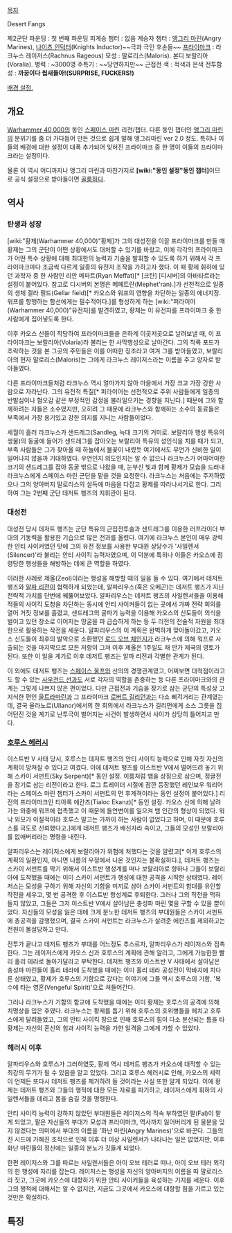 [[목차]]

Desert Fangs

제2군단
파운딩 : 첫 번째 파운딩
피계승 챕터 : 없음
계승자 챕터 : [[앵그리 마린]](Angry Marines), [[나이츠 인덕터]](Knights Inductor)~~극과 극인 후손들~~
[[프라이마크]] : 라크누스 레이저스(Rachnus Rageous)
모성 : 말로리스(Maloris). 본디 보랄리아(Voralia).
병력 : ~3000명
주특기 : ~~당연하지만~~ 근접전
색 : 적색과 은색
전투함성 : '''까꿍이다 씹새들아!(SURPRISE, FUCKERS!)'''

[http://1d4chan.org/wiki/Desert_Fangs 배경 설정.]

== 개요 ==
[[Warhammer 40,000]]의 동인 [[스페이스 마린]] 리전/챕터. 다른 동인 챕터인 [[앵그리 마린]]의 분위기를 좀 더 가다듬어 만든 것으로 쉽게 말해 앵그리마린 ver 2.0 정도. 특히나 이들의 배경에 대한 설정이 대폭 추가되어 잊혀진 프라이마크 중 한 명이 이들의 프라이마크라는 설정이다.

물론 이 역시 어디까지나 앵그리 마린과 마찬가지로 '''[wiki:"동인 설정"동인 챕터]'''이므로 공식 설정으로 받아들이면 [[골룸]]하다.

== 역사 ==
=== 탄생과 성장 ===
[wiki:"황제(Warhammer 40,000)"황제]가 그의 대성전을 이끌 프라이마크를 만들 때 황제는 그의 군단이 어떤 상황에서도 대처할 수 있기를 바랐고, 이에 각각의 프라이마크가 어떤 특수 상황에 대해 최대한의 능력과 기술을 발휘할 수 있도록 하기 위해서 각 프라이마크마다 조금씩 다르게 일종의 유전자 조작을 가하고자 했다. 이 때 황제 휘하에 있던 과학자 중 한 사람인 리안 메파트(Ryan Meffat)[* [크탄] [디시버]의 아바타르라는 설정이 붙어있다. 참고로 디시버의 본명은 메페트란(Mephet'ran).]가 선천적으로 일종의 생체 겔라 필드(Gellar field)[* 카오스와 워프의 영향을 차단하는 일종의 에너지장. 워프를 항행하는 함선에게는 필수적이다.]를 형성하게 하는 [wiki:"퍼라이어(Warhammer 40,000)"유전자]를 발견하였고, 황제는 이 유전자를 프라이마크 중 한 사람에게 집어넣도록 한다.

이후 카오스 신들이 작당하여 프라이마크들을 은하계 이곳저곳으로 날려보낼 때, 이 프라이마크는 보랄리아(Volaria)라 불리는 한 사막행성으로 날아간다. 그의 착륙 포드가 추락하는 것을 본 그곳의 주민들은 이를 어떠한 징조라고 여겨 그를 받아들였고, 보랄리아의 현자 말로리스(Maloris)는 그에게 라크누스 레이저스라는 이름을 주고 양자로 받아들였다.

다른 프라이마크들처럼 라크누스 역시 얼마가지 않아 마을에서 가장 크고 가장 강한 사람으로 자라난다. 그의 유전적 특질[* 퍼라이어는 선천적으로 주위 사람들에게 일종의 반발심이나 혐오감 같은 부정적인 감정을 불러일으키는 경향을 지닌다.] 때문에 그와 함께하려는 자들은 소수였지만, 오히려 그 때문에 라크누스와 함께하는 소수의 동료들은 부족에서 가장 용기있고 강한 의지를 지니는 사람들이었다.

세월이 흘러 라크누스가 샌드레그(Sandleg, 늑대 크기의 거미로. 보랄리아 행성 특유의 생물)의 동굴에 들어가 샌드레그를 잡아오는 보랄리아 특유의 성인식을 치를 때가 되고, 부족 사람들은 그가 찾아올 때 하늘에서 불꽃이 내렸듯 여기에서도 무언가 신비한 일이 일어나지 않을까 기대하였다. 우연인지 의도인지는 알 수 없으나 라크누스가 어마어마한 크기의 샌드레그를 잡아 동굴 밖으로 나왔을 때, 눈부신 빛과 함께 황제가 모습을 드러내 라크누스에게 스페이스 마린 군단을 맡을 것을 요청한다. 라크누스는 처음에는 주저하였으나 그의 양아버지 말로리스의 설득에 마음을 다잡고 황제를 따라나서기로 한다. 그리하여 그는 2번째 군단 데저트 팽즈의 지휘관이 된다.

=== 대성전 ===
대성전 당시 데저트 팽즈는 군단 특유의 근접전투술과 샌드레그를 이용한 러프라이더 부대의 기동력을 활용한 기습으로 많은 전과를 올렸다. 여기에 라크누스 본인이 매우 강력한 안티 사이커였던 탓에 그의 유전 정보를 사용한 부대원 상당수가 '사일렌서(Silencer)'라 불리는 안티 사이킥 능력자였으며, 이 덕분에 특히나 이들은 카오스에 점령당한 행성들을 해방하는 데에 큰 역할을 하였다.

이러한 사례로 제올(Zeol)이라는 행성을 해방할 때의 일을 들 수 있다. 여기에서 데저트 팽즈와 [[알파 리전]]이 협력하게 되었는데, 알파리우스(혹은 오메곤)는 데저트 팽즈가 지닌 전략적 가치를 단번에 꿰뚫어보았다. 알파리우스는 데저트 팽즈의 사일렌서들을 이용해 적들의 사이킥 도청을 차단하는 동시에 안티 사이커들이 없는 곳에서 가짜 전략 회의를 열어 거짓 정보를 흘렸고, 샌드레그의 굴파기 능력을 이용해 카오스의 신도들이 의식을 벌이고 있던 장소로 이어지는 땅굴을 파 급습하게 하는 등 두 리전의 전술적 자원을 최대한으로 활용하는 작전을 세운다. 알파리우스의 이 계획은 완벽하게 맞아돌아갔고, 카오스 신도들이 최후의 발악으로 소환했던 [[로드 오브 체인지]]가 라크누스에 의해 워프로 사출되는 것을 마지막으로 모든 저항이 그쳐 이후 제올은 1주일도 채 안가 제국의 영토가 된다. 또한 이 일을 계기로 이후 데저트 팽즈는 알파 리전과 각별한 관계가 된다.

이 외에도 데저트 팽즈는 [[스페이스 울프]]와 선의의 경쟁관계였고, 어찌보면 대척점이라고도 할 수 있는 [[사우전드 선]]과도 서로 각자의 역할을 존중하는 등 다른 프라이마크와의 관계는 그렇게 나쁘지 않은 편이었다. 다만 근접전과 기습을 장기로 삼는 군단의 특성상 고지식한 편인 [[울트라마린]]과 그 프라이마크 [[로버트 길리먼]]과는 다소 삐걱거리는 관계였는데, 결국 울라노르(Ullanor)에서의 한 회의에서 라크누스가 길리먼에게 소스 그릇을 집어던진 것을 계기로 난투극이 벌어지는 사건이 발생하면서 사이가 상당히 틀어지고 만다.

=== [[호루스 헤러시]] ===
이스트반 Ⅴ 사태 당시, 호루스는 데저트 팽즈의 안티 사이킥 능력으로 인해 자칫 자신의 계획이 망쳐질 수 있다고 여겼다. 이에 데저트 팽즈를 이스트반 Ⅴ에서 떨어뜨려 놓기 위해 스카이 서펀트(Sky Serpent)[* 동인 설정. 이름처럼 뱀을 상징으로 삼으며, 정글전을 장기로 삼는 리전이라고 한다. 로그 트레이더 시절에 잠깐 등장했던 레인보우 워리어라는 스페이스 마린 챕터가 스카이 서펀트의 먼 후계격이라는 동인 설정이 붙어있다.] 리전의 프라이마크인 티아록 에칸즈(Tialoc Ekanz)[* 동인 설정. 카오스 신에 의해 날려가는 와중에 워프에 접촉했고 이 때문에 돌연변이를 일으켜 뱀 인간의 형상이 되었다. 워낙 외모가 이질적이라 호루스 말고는 가까이 하는 사람이 없었다고 하며, 이 때문에 호루스를 극도로 신뢰했다고.]에게 데저트 팽즈가 배신자라 속이고, 그들의 모성인 보랄리아를 없애버리라는 명령을 내린다.

알파리우스는 레이저스에게 보랄리아가 위험에 처했다는 것을 알렸고[* 이게 호루스의 계획의 일환인지, 아니면 나름의 우정에서 나온 것인지는 불확실하다.], 데저트 팽즈는 스카이 서펀트를 막기 위해서 이스트반 행성계를 떠나 보랄리아로 향하나 그들이 보랄리아에 도착했을 때에는 이미 스카이 서펀트가 행성에 대한 공격을 시작한 상태였다. 레이저스는 모성을 구하기 위해 자신의 기함을 미끼로 삼아 스카이 서펀트의 함대를 유인할 작전을 세우고, 몇 번 공격한 후 이스트반 항성계로 후퇴한다. 그러나 그의 작전을 먹혀들지 않았고, 그들은 그저 이스트반 Ⅴ에서 살아남은 충성파 마린 몇을 구할 수 있을 뿐이었다. 자신들의 모성을 잃은 데에 크게 분노한 데저트 팽즈의 부대원들은 스카이 서펀트에 총공격을 감행했으며, 결국 스카이 서펀트는 라크누스가 살려준 에칸즈를 제외하고는 전원이 몰살당하고 만다.

전투가 끝나고 데저트 팽즈가 부대를 어느정도 추스르자, 알파리우스가 레이저스와 접촉한다. 그는 레이저스에게 카오스 신과 호루스의 계획에 관해 알리고, 그에게 가능한한 빨리 홀리 테라로 돌아가달라고 부탁한다. 데저트 팽즈와 이스트반 Ⅴ 사태에서 살아남은 충성파 마린들이 홀리 테라에 도착했을 때에는 이미 홀리 테라 공성전이 막바지에 치다른 상태였고, 황제가 호루스의 기함으로 갔다는 이야기에 그들 역시 호루스의 기함, '복수에 타는 영혼(Vengeful Spirit)'으로 쳐들어간다.

그러나 라크누스가 기함의 함교에 도착했을 때에는 이미 황제는 호루스의 공격에 의해 치명상을 입은 후였다. 라크누스는 황제를 돕기 위해 호루스의 호위병들을 헤치고 호루스에게 달려들었고, 그의 안티 사이킥 장으로 인해 호루스의 힘이 다소 분산되는 틈을 타 황제는 자신의 혼신의 힘과 사이킥 능력을 가한 일격을 그에게 가할 수 있었다.

=== 헤러시 이후 ===
알파리우스와 호루스가 그러하였듯, 황제 역시 데저트 팽즈가 카오스에 대적할 수 있는 최강의 무기가 될 수 있음을 알고 있었다. 그리고 호루스 헤러시로 인해, 카오스의 세력이 언제든 또다시 데저트 팽즈를 제거하려 들 것이라는 사실 또한 알게 되었다. 이에 황제는 데저트 팽즈와 그들의 행적에 대한 모든 자료를 파기하고, 레이저스에게 휘하의 사일렌서들을 데리고 몸을 숨길 것을 명령한다.

안티 사이킥 능력이 강하지 않았던 부대원들은 레이저스의 직속 부하였던 팔(Fal)이 맡게 되었고, 팔은 자신들의 부대가 모성과 프라이마크, 역사까지 잃어버리게 된 울분을 잊지 않겠다는 의미에서 부대의 이름을 '화난 마린(Angry Marines)'으로 바꾼다. 그들의 진 시드에 가해진 조작으로 인해 이후 더 이상 사일렌서가 나타나는 일은 없었지만, 이후 화난 마린들의 정신에는 일종의 분노가 깃들게 되었다.

한편 레이저스와 그를 따르는 사일렌서들은 아이 오브 테러로 떠나, 아이 오브 테러 외각의 한 행성에 자리를 잡는다. 레이저스는 행성을 자신의 양아버지의 이름을 따 말로리스라 짓고, 그곳에 카오스에 대항하기 위한 안티 사이커들을 육성하는 기지를 세운다. 이후 그의 행적에 대해서는 알 수 없지만, 지금도 그곳에서 카오스에 대항할 힘을 기르고 있는 것만은 확실하다.

== 특징 ==

